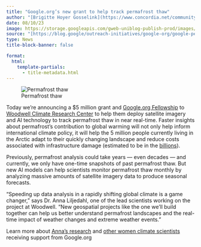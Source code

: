 ```yaml
---
title: "Google.org’s new grant to help track permafrost thaw"
author: "[Brigitte Hoyer Gosselink](https://www.concordia.net/community/brigitte-hoyer-gosselink)"
date: 08/10/23
image: https://storage.googleapis.com/gweb-uniblog-publish-prod/images/IMG_4691-ThawSlump-ScottZolkos-W.width-1200.format-webp.webp
source: "[https://blog.google/outreach-initiatives/google-org/google-permafrost-thaw-tracking/?utm_source=Googleorg&utm_medium=Twitter&utm_campaign=Eunice](https://blog.google/outreach-initiatives/google-org/google-permafrost-thaw-tracking/?utm_source=Googleorg&utm_medium=Twitter&utm_campaign=Eunice)"
type: News
title-block-banner: false

format: 
  html:
    template-partials: 
      - title-metadata.html
---
```


![Permafrost thaw](https://storage.googleapis.com/gweb-uniblog-publish-prod/images/IMG_4691-ThawSlump-ScottZolkos-W.width-1200.format-webp.webp)

Today we’re announcing a $5 million grant and [Google.org Fellowship](https://blog.google/outreach-initiatives/google-org/googleorg-fellowship/) to [Woodwell Climate Research Center](https://www.woodwellclimate.org/) to help them deploy satellite imagery and AI technology to track permafrost thaw in near real-time. Faster insights about permafrost’s contribution to global warming will not only help inform international climate policy, it will help the 5 million people currently living in the Arctic adapt to their quickly changing landscape and reduce costs associated with infrastructure damage (estimated to be in the [billions](https://iopscience.iop.org/article/10.1088/1748-9326/acab18/meta)).

Previously, permafrost analysis could take years — even decades — and currently, we only have one-time snapshots of past permafrost thaw. But new AI models can help scientists monitor permafrost thaw monthly by analyzing massive amounts of satellite imagery data to produce seasonal forecasts.

“Speeding up data analysis in a rapidly shifting global climate is a game changer,” says Dr. Anna Liljedahl, one of the lead scientists working on the project at Woodwell. “New geospatial projects like the one we’ll build together can help us better understand permafrost landscapes and the real-time impact of weather changes and extreme weather events.”

Learn more about [Anna’s research](https://arcticdata.io/catalog/portals/permafrost/) and [other women climate scientists](https://blog.google/outreach-initiatives/google-org/climate-change-sustainability-women-scientists/) receiving support from Google.org